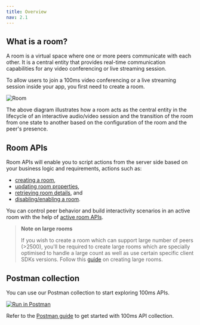 ```yaml
---
title: Overview
nav: 2.1
---
```


## What is a room?

A room is a virtual space where one or more peers communicate with each other. It is a central entity that provides real-time communication capabilities for any video conferencing or live streaming session.

To allow users to join a 100ms video conferencing or a live streaming session inside your app, you first need to create a room.

![Room](/docs/v2/room.png)

The above diagram illustrates how a room acts as the central entity in the lifecycle of an interactive audio/video session and the transition of the room from one state to another based on the configuration of the room and the peer's presence.

## Room APIs

Room APIs will enable you to script actions from the server side based on your business logic and requirements, actions such as:

-   [creating a room](/server-side/v2/Rooms/create-via-api),
-   [updating room properties](/server-side/v2/Rooms/update-a-room),
-   [retrieving room details](/server-side/v2/Rooms/retrieve-room), and
-   [disabling/enabling a room](/server-side/v2/Rooms/disable-or-enable).

You can control peer behavior and build interactivity scenarios in an active room with the help of [active room APIs](/server-side/v2/active-rooms/overview).

> **Note on large rooms**
>
> If you wish to create a room which can support large number of peers (>2500), you'll be required to create large rooms which are specially optimised to handle a large count as well as use certain specific client SDKs versions. Follow this [guide](/server-side/v2/how-to-guides/create-large-rooms) on creating large rooms.
>

## Postman collection

You can use our Postman collection to start exploring 100ms APIs.

[![Run in Postman](https://run.pstmn.io/button.svg)](https://god.gw.postman.com/run-collection/22726679-47dcd974-29d5-4965-a35b-bf9b74a8b25a?action=collection%2Ffork&collection-url=entityId%3D22726679-47dcd974-29d5-4965-a35b-bf9b74a8b25a%26entityType%3Dcollection%26workspaceId%3Dd9145dd6-337b-4761-81d6-21a30b4147a2)

Refer to the [Postman guide](/server-side/v2/introduction/postman-guide) to get started with 100ms API collection.
